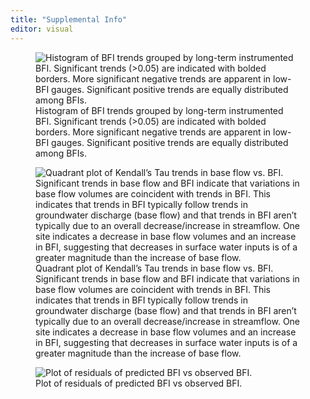 ```yaml
---
title: "Supplemental Info"
editor: visual
---
```


![Histogram of BFI trends grouped by long-term instrumented BFI. Significant trends (\>0.05) are indicated with bolded borders. More significant negative trends are apparent in low-BFI gauges. Significant positive trends are equally distributed among BFIs.](images/supplemental/bfi-trend_histogram.png)

![Quadrant plot of Kendall's Tau trends in base flow vs. BFI. Significant trends in base flow and BFI indicate that variations in base flow volumes are coincident with trends in BFI. This indicates that trends in BFI typically follow trends in groundwater discharge (base flow) and that trends in BFI aren't typically due to an overall decrease/increase in streamflow. One site indicates a decrease in base flow volumes and an increase in BFI, suggesting that decreases in surface water inputs is of a greater magnitude than the increase of base flow.](images/supplemental/baseflow-bfi_quadrants.png)

![Plot of residuals of predicted BFI vs observed BFI.](images/supplemental/act-pred_residuals.png)
